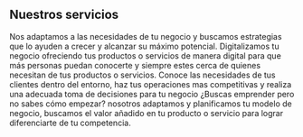## Nuestros servicios 

<ProjectCard title="Creación y desarrollo de estrategias de marketing" link="https://www.facebook.com/AR-Marketing-Solutions-106628027794659/photos/pcb.116932760097519/116932446764217/" bg="linear-gradient(to right, #191970 0%, #778899 100%)">
 Nos adaptamos a las necesidades de tu negocio y buscamos estrategias que lo ayuden a crecer y alcanzar su máximo potencial.
</ProjectCard>

<ProjectCard title="Marketing Digital y Redes sociales" link="https://www.facebook.com/AR-Marketing-Solutions-106628027794659/photos/pcb.116932760097519/116932480097547" bg="linear-gradient(to right, #191970 0%, #778899 100%)">
 Digitalizamos tu negocio ofreciendo tus productos o servicios de manera digital para que más personas puedan conocerte y siempre estes cerca de quienes necesitan de tus productos o servicios.
</ProjectCard>

<ProjectCard title="Investigación de mercados" link="hhttps://www.facebook.com/AR-Marketing-Solutions-106628027794659/photos/pcb.116932760097519/116932456764216/" bg="linear-gradient(to right, #191970 0%, #778899 100%)">
  Conoce las necesidades de tus clientes dentro del entorno, haz tus operaciones mas competitivas y realiza una adecuada toma de decisiones para tu negocio
</ProjectCard>

<ProjectCard title="Creación y desarrollo de empresas" link="https://www.facebook.com/AR-Marketing-Solutions-106628027794659/photos/pcb.116932760097519/116932466764215" bg="linear-gradient(to right, #191970 0%, #778899 100%)">
 ¿Buscas emprender pero no sabes cómo empezar? nosotros adaptamos y planificamos tu modelo de negocio, buscamos el valor añadido en tu producto o servicio para lograr diferenciarte de tu competencia.
</ProjectCard>
